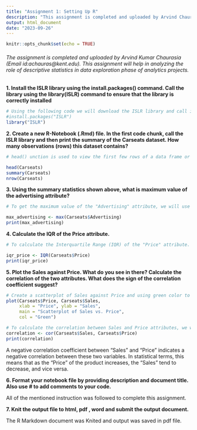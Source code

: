 ```yaml
---
title: "Assignment 1: Setting Up R"
description: "This assignment is completed and uploaded by Arvind Chaurasia"
output: html_document
date: "2023-09-26"
---
```


```r
knitr::opts_chunk$set(echo = TRUE)
```
###### The assignment is completed and uploaded by Arvind Kumar Chaurasia (Email id:achauras@kent.edu). This assignment will help in analyzing the role of descriptive statistics in data exploration phase of analytics projects.

**1. Install the ISLR library using the install.packages() command. Call the library using the library(ISLR) command to ensure that the library is correctly installed**
```r

# Using the following code we will download the ISLR library and call it.
#install.packages("ISLR")
library("ISLR")
```

**2. Create a new R-Notebook (.Rmd) file. In the first code chunk, call the ISLR library and then print the summary of the Carseats dataset. How many observations (rows) this dataset contains?**
```r

# head() unction is used to view the first few rows of a data frame or a matrix. The summary() function is used to generate summary statistics for various types of data objects, such as data frames, vectors, and lists. In order to calculate number of rows in dataset we will use nrow().

head(Carseats)
summary(Carseats)
nrow(Carseats)
```

**3. Using the summary statistics shown above, what is maximum value of the advertising attribute?**
```r

# To get the maximum value of the "Advertising" attribute, we will use the followings:

max_advertising <- max(Carseats$Advertising)
print(max_advertising)
```

**4. Calculate the IQR of the Price attribute. **
```r

# To calculate the Interquartile Range (IQR) of the "Price" attribute.

iqr_price <- IQR(Carseats$Price)
print(iqr_price)
```

**5. Plot the Sales against Price. What do you see in there? Calculate the correlation of the two attributes. What does the sign of the correlation coefficient suggest? **
```r

# Create a scatterplot of Sales against Price and using green color to represent plots.
plot(Carseats$Price, Carseats$Sales, 
     xlab = "Price", ylab = "Sales",
     main = "Scatterplot of Sales vs. Price",
     col = "Green")

# To calculate the correlation between Sales and Price attributes, we will use the followings:
correlation <- cor(Carseats$Sales, Carseats$Price)
print(correlation)
```
A negative correlation coefficient between "Sales" and "Price" indicates a negative correlation between these two variables. In statistical terms, this means that as the "Price" of the product increases, the "Sales" tend to decrease, and vice versa.

**6. Format your notebook file by providing description and document title. Also use # to add comments to your code.**

All of the mentioned instruction was followed to complete this assignment. 

**7. Knit the output file to html, pdf , word and submit the output document. **

The R Markdown document was Knited and output was saved in pdf file. 




